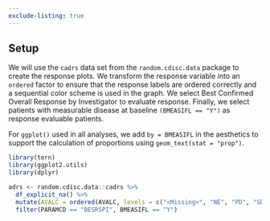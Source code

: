 ```yaml
---
exclude-listing: true
---
```


## Setup

We will use the `cadrs` data set from the `random.cdisc.data` package to create the response plots.
We transform the response variable into an `ordered` factor to ensure that the response labels are ordered correctly and a sequential color scheme is used in the graph.
We select Best Confirmed Overall Response by Investigator to evaluate response.
Finally, we select patients with measurable disease at baseline `(BMEASIFL == "Y")` as response evaluable patients.

For `ggplot()` used in all analyses, we add `by = BMEASIFL` in the aesthetics to support the calculation of proportions using `geom_text(stat = "prop")`.

```r
library(tern)
library(ggplot2.utils)
library(dplyr)

adrs <- random.cdisc.data::cadrs %>%
  df_explicit_na() %>%
  mutate(AVALC = ordered(AVALC, levels = c("<Missing>", "NE", "PD", "SD", "PR", "CR"))) %>%
  filter(PARAMCD == "BESRSPI", BMEASIFL == "Y")
```
